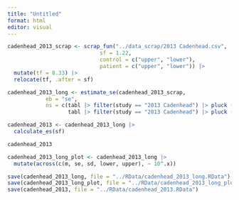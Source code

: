 ```yaml
---
title: "Untitled"
format: html
editor: visual
---
```


```r
cadenhead_2013_scrap <- scrap_fun("../data_scrap/2013 Cadenhead.csv",
                             sf = 1.22, 
                             control = c("upper", "lower"), 
                             patient = c("upper", "lower")) |> 
  mutate(tf = 8.33) |> 
  relocate(tf, .after = sf)
```

```r
cadenhead_2013_long <- estimate_se(cadenhead_2013_scrap, 
            eb = "se", 
            ns = c(tabl |> filter(study == "2013 Cadenhead") |> pluck ("n_control"), 
                   tabl |> filter(study == "2013 Cadenhead") |> pluck ("n_patient")))

cadenhead_2013 <- cadenhead_2013_long |> 
  calculate_es(sf)

cadenhead_2013
```

```r
cadenhead_2013_long_plot <- cadenhead_2013_long |> 
  mutate(across(c(m, se, sd, lower, upper), ~ 10^.x))
```

```r
save(cadenhead_2013_long, file = "../RData/cadenhead_2013_long.RData")
save(cadenhead_2013_long_plot, file = "../RData/cadenhead_2013_long_plot.RData")
save(cadenhead_2013, file = "../RData/cadenhead_2013.RData")
```
